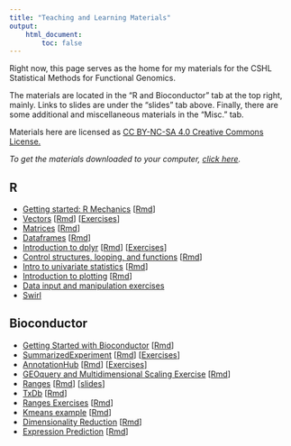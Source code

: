 ```yaml
---
title: "Teaching and Learning Materials"
output:
    html_document:
        toc: false
---
```


Right now, this page serves as the home for my materials for the CSHL Statistical Methods for Functional Genomics.

The materials are located in the "R and Bioconductor" tab at the top right, mainly. Links to slides are under the "slides"
tab above. Finally, there are some additional and miscellaneous materials in the "Misc." tab.

Materials here are licensed as [CC BY-NC-SA 4.0 Creative Commons License.](https://creativecommons.org/licenses/by-nc-sa/4.0/)

*To get the materials downloaded to your computer, [click here](https://github.com/seandavi/ITR/archive/master.zip).* 

## R
- [Getting started: R Mechanics](r_intro_mechanics.html) [[Rmd](r_intro_mechanics.Rmd)]
- [Vectors](vectors.html) [[Rmd](vectors.Rmd)] [[Exercises](vector_exercises.html)]
- [Matrices](matrices.html) [[Rmd](matrices.Rmd)]
- [Dataframes](dataframes_intro.html) [[Rmd](dataframes_intro.Rmd)]
- [Introduction to dplyr](dplyr_intro_msleep.html) [[Rmd](dplyr_intro_msleep.Rmd)] [[Exercises](dplyr_dataframes.html)]
- [Control structures, looping, and functions](control_looping_functions.html) [[Rmd](control_looping_functions.Rmd)]
- [Intro to univariate statistics](eda_and_univariate_brfss.html) [[Rmd](control_looping_functions.Rmd)]
- [Introduction to plotting](B5_plotting.html) [[Rmd](B5_plotting.Rmd)]
- [Data input and manipulation exercises](data_input_and_manipulation_exercises.html)
- [Swirl](swirl.html)

## Bioconductor

- [Getting Started with Bioconductor](bioc_installation.html) [[Rmd](bioc_installation.Rmd)]
- [SummarizedExperiment](Bioc_SummarizedExperiment.html) [[Rmd](Bioc_SummarizedExperiment.Rmd)] [[Exercises](bioc_summarizedExperiment_exercises.html)]
- [AnnotationHub](AnnotationHub.html) [[Rmd](AnnotationHub.Rmd)] [[Exercises](AnnotationHubExercises.html)]
- [GEOquery and Multidimensional Scaling Exercise](geoquery_mds.html) [[Rmd](geoquery_mds.Rmd)]
- [Ranges](RangesAndSignal.html) [[Rmd](RangesAndSignal.Rmd)] [[slides](https://bioconductor.org/packages/release/bioc/vignettes/GenomicRanges/inst/doc/GRanges_and_GRangesList_slides.pdf)] 
- [TxDb](transcriptdb.html) [[Rmd](transcriptdb.Rmd)]
- [Ranges Exercises](ranges_exercises.html) [[Rmd](ranges_exercises.Rmd)]
- [Kmeans example](kmeans_example.html) [[Rmd](kmeans_example.Rmd)]
- [Dimensionality Reduction](dimension-reduction.html) [[Rmd](dimension-reduction.Rmd)]
- [Expression Prediction](expression-prediction.html) [[Rmd](expression-prediction.Rmd)]

